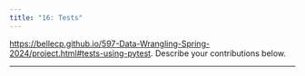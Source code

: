 ```yaml
---
title: "16: Tests"
---
```


<https://bellecp.github.io/597-Data-Wrangling-Spring-2024/project.html#tests-using-pytest>.
Describe your contributions below.

* * *
